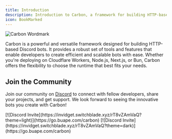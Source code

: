 ```yaml
---
title: Introduction
description: Introduction to Carbon, a framework for building HTTP-based Discord bots, including community resources and support.
icon: BookMarked
---
```


![Carbon Wordmark](https://cdn.buape.com/CarbonWordmarkTransparent.png)

Carbon is a powerful and versatile framework designed for building HTTP-based Discord bots. It provides a robust set of tools and features that enable developers to create efficient and scalable bots with ease. Whether you're deploying on Cloudflare Workers, Node.js, Next.js, or Bun, Carbon offers the flexibility to choose the runtime that best fits your needs.

## Join the Community

Join our community on [Discord](https://go.buape.com/Carbon) to connect with fellow developers, share your projects, and get support. We look forward to seeing the innovative bots you create with Carbon!

<span className="dark:hidden">
[![Discord Invite](https://invidget.switchblade.xyz/rT8vZAmVaQ?theme=light)](https://go.buape.com/carbon)
</span>
<span className="hidden dark:block">
[![Discord Invite](https://invidget.switchblade.xyz/rT8vZAmVaQ?theme=dark)](https://go.buape.com/carbon)
</span>